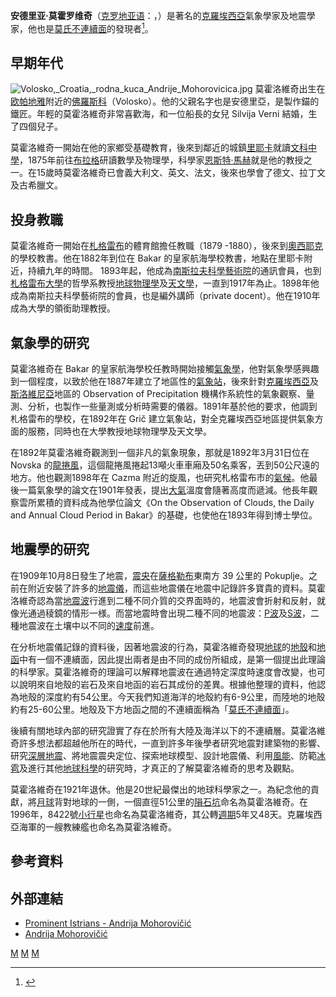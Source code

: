 {{Infobox Biography
| subject_name   = 安德里亞·莫霍羅維奇
| image_name     = Andrija Mohorovicic.gif
| image_size     = 200px
| image_caption  = Andrija Mohorovičić (c. 1880).
| date_of_birth  = 1857年1月23日
| place_of_birth = {{Flag|Austria-Hungary}}[[欧帕地雅|欧帕地雅]]
| date_of_death  = 1936年12月18日
| place_of_death = {{flagicon|Kingdom of Yugoslavia}} [[南斯拉夫王國|南斯拉夫王國]][[札格雷布|札格雷布]]
| occupation     = [[克羅埃西亞|克羅埃西亞]]氣象學家及地震學家
}}

'''安德里亚·莫霍罗维奇'''（[[克罗地亚语|克罗地亚语]]：'''{{lang|hr|Andrija Mohorovičić}}'''，{{bd|1857年|1月23日|1936年|12月18日|catIdx=M}}）是著名的[[克羅埃西亞|克羅埃西亞]]氣象學家及地震學家，他也是[[莫氏不連續面|莫氏不連續面]]的發現者<ref>{{cite web |url=http://istrianet.org/istria/illustri/mohorovicic/ |title=Andrija Mohorovičić |accessdate=2009-07-23 |work=IstriaNet.org |publisher= |date= |archive-date=2019-09-12 |archive-url=https://web.archive.org/web/20190912003704/http://istrianet.org/istria/illustri/mohorovicic/ |dead-url=no }}</ref>。

==早期年代==
[[File:Volosko,_Croatia,_rodna_kuca_Andrije_Mohorovicica.jpg|thumb]]
莫霍洛維奇出生在[[欧帕地雅|欧帕地雅]]附近的[[佛羅斯科|佛羅斯科]]（Volosko）。他的父親名字也是安德里亞，是製作錨的鐵匠。年輕的莫霍洛維奇非常喜歡海，和一位船長的女兒 Silvija Verni 結婚，生了四個兒子。

莫霍洛維奇一開始在他的家鄉受基礎教育，後來到鄰近的城鎮[[里耶卡|里耶卡]]就讀[[文科中學|文科中學]]，1875年前往[[布拉格|布拉格]]研讀數學及物理學，科學家[[恩斯特·馬赫|恩斯特·馬赫]]就是他的教授之一。在15歲時莫霍洛維奇已會義大利文、英文、法文，後來也學會了德文、拉丁文及古希臘文。

==投身教職==
莫霍洛維奇一開始在[[札格雷布|札格雷布]]的體育館擔任教職（1879 -1880），後來到[[奧西耶克|奧西耶克]]的學校教書。他在1882年到位在 Bakar 的皇家航海學校教書，地點在里耶卡附近，持續九年的時間。<!--Works initiated or done there were crucial for the beginning of Mohorovičić's scientific work. -->1893年起，他成為[[南斯拉夫科學藝術院|南斯拉夫科學藝術院]]的通訊會員，也到[[札格雷布大學|札格雷布大學]]的哲學系教授[[地球物理學|地球物理學]]及[[天文學|天文學]]，一直到1917年為止。1898年他成為南斯拉夫科學藝術院的會員，也是編外講師（private docent）。他在1910年成為大學的領銜助理教授。

==氣象學的研究==
莫霍洛維奇在 Bakar 的皇家航海學校任教時開始接觸[[氣象學|氣象學]]，他對氣象學感興趣到一個程度，以致於他在1887年建立了地區性的[[氣象站|氣象站]]，後來針對[[克羅埃西亞|克羅埃西亞]]及[[斯洛維尼亞|斯洛維尼亞]]地區的 Observation of Precipitation 機構作系統性的氣象觀察、量測、分析，也製作一些量測或分析時需要的儀器。1891年基於他的要求，他調到札格雷布的學校，在1892年在 Grič 建立氣象站，對全克羅埃西亞地區提供氣象方面的服務，同時也在大學教授地球物理學及天文學。

在1892年莫霍洛維奇觀測到一個非凡的氣象現象，那就是1892年3月31日位在 Novska 的[[龍捲風|龍捲風]]，這個龍捲風捲起13噸火車車廂及50名乘客，丟到50公尺遠的地方。他也觀測1898年在 Cazma 附近的旋風，也研究札格雷布市的[[氣候|氣候]]。他最後一篇氣象學的論文在1901年發表，提出[[大氣|大氣]]溫度會隨著高度而遞減。他長年觀察雲所累積的資料成為他學位論文《On the Observation of Clouds, the Daily and Annual Cloud Period in Bakar》的基礎，也使他在1893年得到博士學位。

==地震學的研究==
在1909年10月8日發生了地震，[[震央|震央]]在[[薩格勒布|薩格勒布]]東南方 39 公里的 Pokuplje。之前在附近安裝了許多的[[地震儀|地震儀]]，而這些地震儀在地震中記錄許多寶貴的資料。莫霍洛維奇認為當[[地震波|地震波]]行進到二種不同介質的交界面時的，地震波會折射和反射，就像光通過稜鏡的情形一様。而當地震時會出現二種不同的地震波：[[P波|P波]]及[[S波|S波]]，二種地震波在土壤中以不同的[[速度|速度]]前進。

在分析地震儀記錄的資料後，因著地震波的行為，莫霍洛維奇發現[[地球|地球]]的[[地殼|地殼]]和[[地函|地函]]中有一個不連續面，因此提出兩者是由不同的成份所組成，是第一個提出此理論的科學家。莫霍洛維奇的理論可以解釋地震波在通過特定深度時速度會改變，也可以說明來自地殼的岩石及來自地函的岩石其成份的差異。根據他整理的資料，他認為地殼的深度約有54公里。今天我們知道海洋的地殼約有6-9公里，而陸地的地殼約有25-60公里。地殼及下方地函之間的不連續面稱為「[[莫氏不連續面|莫氏不連續面]]」。

後續有關地球內部的研究證實了存在於所有大陸及海洋以下的不連續層。莫霍洛維奇許多想法都超越他所在的時代，一直到許多年後學者研究地震對建築物的影響、研究[[深層地震|深層地震]]、將地震震央定位、探索地球模型、設計地震儀、利用[[風能|風能]]、防範[[冰雹|冰雹]]及進行其他[[地球科學|地球科學]]的研究時，才真正的了解莫霍洛維奇的思考及觀點。

莫霍洛維奇在1921年退休。他是20世紀最傑出的地球科學家之一。為紀念他的貢獻，將[[月球|月球]]背對地球的一側，一個直徑51公里的[[隕石坑|隕石坑]]命名為莫霍洛維奇。在1996年，8422號[[小行星|小行星]]也命名為莫霍洛維奇，其公轉[[週期|週期]]5年又48天。克羅埃西亞海軍的一艘教練艦也命名為莫霍洛維奇。

==參考資料==
<references />

== 外部連結 ==
* [http://istrianet.org/istria/illustri/mohorovicic/ Prominent Istrians - Andrija Mohorovičić] {{Wayback|url=http://istrianet.org/istria/illustri/mohorovicic/ |date=20190912003704 }}
* [http://www.gfz.hr/oandriji.php Andrija Mohorovičić] {{Wayback|url=http://www.gfz.hr/oandriji.php |date=20200116204652 }} {{hr icon}}

{{Authority control}}
[[Category:气象学家|M]]
[[Category:克羅埃西亞科學家|M]]
[[Category:地震學家|M]]